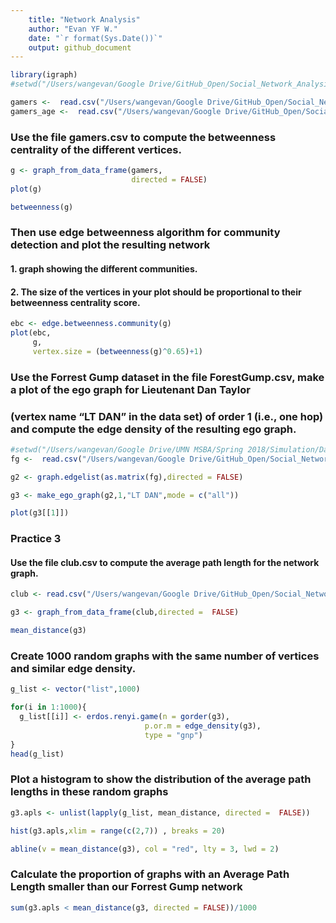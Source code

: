 ```yaml
---  
    title: "Network Analysis"  
    author: "Evan YF W."  
    date: "`r format(Sys.Date())`"
    output: github_document
---  
```


```r
library(igraph)
#setwd("/Users/wangevan/Google Drive/GitHub_Open/Social_Network_Analysis/DataFiles (2)")

gamers <-  read.csv("/Users/wangevan/Google Drive/GitHub_Open/Social_Network_Analysis/DataFiles (2)/gamers.csv")
gamers_age <-  read.csv("/Users/wangevan/Google Drive/GitHub_Open/Social_Network_Analysis/DataFiles (2)/gamers-age.csv")
```


### Use  the  file gamers.csv to  compute  the  betweenness  centrality  of  the  different vertices.  
```r
g <- graph_from_data_frame(gamers,
                           directed = FALSE)
plot(g)

betweenness(g)
```
### Then  use  edge  betweenness algorithm  for  community  detection  and  plot  the  resulting network 
#### 1. graph showing the different communities. 

#### 2. The size of the vertices in your plot should be proportional to their betweenness centrality score.
```r
ebc <- edge.betweenness.community(g)
plot(ebc,
     g,
     vertex.size = (betweenness(g)^0.65)+1)
```


### Use the Forrest Gump dataset in the file ForestGump.csv, make a plot of the ego graph for Lieutenant Dan Taylor 

###  (vertex name "LT DAN" in the data set) of order 1 (i.e., one hop) and compute the edge density of the resulting ego graph.
```r
#setwd("/Users/wangevan/Google Drive/UMN MSBA/Spring 2018/Simulation/DataFiles (2)")
fg <-  read.csv("/Users/wangevan/Google Drive/GitHub_Open/Social_Network_Analysis/DataFiles (2)/ForestGump.csv")
```

```r
g2 <- graph.edgelist(as.matrix(fg),directed = FALSE)

g3 <- make_ego_graph(g2,1,"LT DAN",mode = c("all"))

plot(g3[[1]])
```

### Practice 3
#### Use  the  file club.csv to  compute  the  average  path  length  for  the  network  graph. 
```r
club <- read.csv("/Users/wangevan/Google Drive/GitHub_Open/Social_Network_Analysis/DataFiles (2)/club.csv")
```

```r
g3 <- graph_from_data_frame(club,directed =  FALSE)

mean_distance(g3)
```


### Create  1000  random  graphs  with  the  same  number  of  vertices  and  similar  edge  density. 
```r
g_list <- vector("list",1000)

for(i in 1:1000){
  g_list[[i]] <- erdos.renyi.game(n = gorder(g3), 
                              p.or.m = edge_density(g3), 
                              type = "gnp")
}
head(g_list)
```


### Plot  a histogram to show the distribution of the average path lengths in these random graphs
```r
g3.apls <- unlist(lapply(g_list, mean_distance, directed =  FALSE))

hist(g3.apls,xlim = range(c(2,7)) , breaks = 20)

abline(v = mean_distance(g3), col = "red", lty = 3, lwd = 2)
```


### Calculate the proportion of graphs with an Average Path Length smaller than our Forrest Gump network
```r
sum(g3.apls < mean_distance(g3, directed = FALSE))/1000
```


